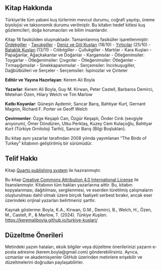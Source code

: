 ## Kitap Hakkında {.unnumbered}

Türkiye'de tüm yabani kuş türlerinin mevcut durumu, coğrafi yayılışı, üreme biyolojisi ve taksonomik durumu verilmiştir. Bu kitabın hedef kitlesi kuş gözlemcileri, doğa korumacıları ve bilim insanlarıdır.

Kitap 18 fasikülden oluşmaktadır. Tamamlanmış fasiküller işaretlenmiştir: [Ördekgiller](https://keremaliboyla.github.io/turkiye-kuslari/01_ordekgiller.html) - [Tavukgiller](https://keremaliboyla.github.io/turkiye-kuslari/02_tavukgiller.html) - [Deniz ve Göl Kuşları](https://keremaliboyla.github.io/turkiye-kuslari/03_deniz-ve-gol-kuslari.html) (18/10) - [Yırtıcılar](https://keremaliboyla.github.io/turkiye-kuslari/04_yirticilar.html) (25/10) - [Bataklık Kuşları](https://keremaliboyla.github.io/turkiye-kuslari/05_bataklik-kuslari.html) (13/11) - Cılıbıtgiller - Çullukgiller - Martılar - Kara Kuşları - Papağanlar, Ağaçkakanlar ve Doğanlar - Kargamsılar - Ötleğenimsiler: Toygarlar - Ötleğenimsiler: Çıvgınler - Ötleğenimsiler: Ötleğenler - Tırmaşığımsılar - Sinekkapanımsılar - Serçemsiler: İncirkuşugiller, Dağbülbülleri ve Serçeler - Serçemsiler: İspinozlar ve Çinteler

**Editör ve Yayına Hazırlayan**: Kerem Ali Boyla

**Yazarlar**: Kerem Ali Boyla, Guy M. Kirwan, Peter Castell, Barbaros Demirci, Metehan Özen, Hilary Welch ve Tim Marlow

**Katkı Koyanlar**: Güneşin Aydemir, Sancar Barış, Bahtiyar Kurt, Gernant Magnin, Richard F. Porter ve Geoff Welch

**Çevirmenler**: Özge Keşaplı Can, Özgür Keşaplı, Önder Cırık (sevgiyle anıyorum), Ömer Döndüren, Utku Perktaş, Kuzey Cem Kulaçoğlu, Bahtiyar Kurt (Türkiye Ornitoloji Tarihi), Sancar Barış (Bilgi Boşlukları).

Bu kitap aynı yazarlar tarafından 2008 yılında yayımlanan “The Birds of Turkey” kitabının geliştirilmiş bir sürümüdür.

## Telif Hakkı

Kitap [Quarto publishing system](https://quarto.org/) ile hazıranmıştır.

Bu kitap [Creative Commons Attribution 4.0 International License](https://creativecommons.org/licenses/by/4.0/) ile lisanslanmıştır. Kitabının tüm hakları yazarlarına aittir. Bu, kitabın kopyalanması, dağıtılması, sergilenmesi, ve eserden türetilmiş çalışmaların oluşturulması dahil olmak üzere birçok faaliyeti serbest bırakır, ancak eser üzerindeki orijinal yazarları belirtmeniz şarttır.

Kaynak gösterme: Boyla, K.A., Kirwan, G.M., Demirci, B., Welch, H., Özen, M., Castell, P., & Marlow, T. (2024). *Türkiye Kuşları.* <https://keremaliboyla.github.io/turkiye-kuslari/>

## Düzeltme Önerileri

Metindeki yazım hataları, eksik bilgiler veya düzeltme önerilerinizi yazarın e-posta adresine (kerem.boyla\@gmail.com) gönderebilirsiniz. Ayrıca, uzmanlar ve akademisyenler GitHub üzerinden metinlere erişebilir ve düzeltmelerini doğrudan paylaşabilirler.
